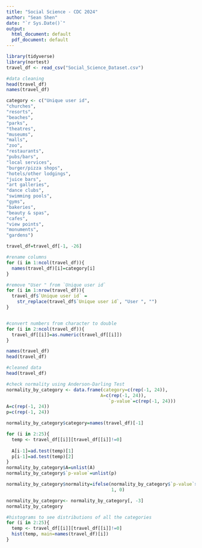 ```yaml
---
title: "Social Science - CDC 2024"
author: "Sean Shen"
date: "`r Sys.Date()`"
output:
  html_document: default
  pdf_document: default
---
```


```r
library(tidyverse)
library(nortest)
travel_df <- read_csv("Social_Science_Dataset.csv")
```


```r
#data cleaning
head(travel_df)
names(travel_df)

category <- c("Unique user id",
"churches",
"resorts",
"beaches", 
"parks", 
"theatres", 
"museums", 
"malls", 
"zoo", 
"restaurants", 
"pubs/bars", 
"local services",
"burger/pizza shops", 
"hotels/other lodgings", 
"juice bars", 
"art galleries", 
"dance clubs", 
"swimming pools", 
"gyms", 
"bakeries",
"beauty & spas", 
"cafes",
"view points",
"monuments",
"gardens")

travel_df=travel_df[-1, -26]

#rename columns
for (i in 1:ncol(travel_df)){
  names(travel_df)[i]=category[i]
}

#remove "User " from `Unique user id`
for (i in 1:nrow(travel_df)){
  travel_df$`Unique user id` = 
    str_replace(travel_df$`Unique user id`, "User ", "")
}


#convert numbers from character to double
for (i in 2:ncol(travel_df)){
  travel_df[[i]]=as.numeric(travel_df[[i]])
}

names(travel_df)
head(travel_df)

```

```r
#cleaned data
head(travel_df)
```


```r
#check normality using Anderson-Darling Test
normality_by_category <- data.frame(category=c(rep(-1, 24)),
                                   A=c(rep(-1, 24)), 
                                      `p-value`=c(rep(-1, 24)))
A=c(rep(-1, 24))
p=c(rep(-1, 24))

normality_by_category$category=names(travel_df)[-1]

for (i in 2:25){
  temp <- travel_df[[i]][travel_df[[i]]!=0]
  
  A[i-1]=ad.test(temp)[1]
  p[i-1]=ad.test(temp)[2]
}
normality_by_category$A=unlist(A)
normality_by_category$`p-value`=unlist(p)

normality_by_category$normality=ifelse(normality_by_category$`p-value`>=0.05, 
                                       1, 0)

normality_by_category<- normality_by_category[, -3]
normality_by_category
```

```r
#histograms to see distributions of all the categories
for (i in 2:25){
  temp <- travel_df[[i]][travel_df[[i]]!=0]
  hist(temp, main=names(travel_df)[i])
}
```

